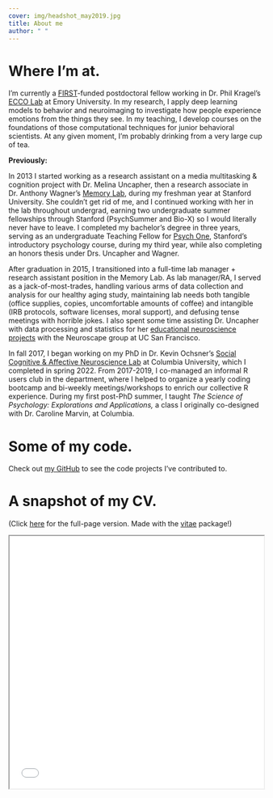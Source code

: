 ```yaml
---
cover: img/headshot_may2019.jpg
title: About me
author: " "
---
```


# Where I'm at.

I'm currently a [FIRST](https://med.emory.edu/education/postdoctoral-training/first/index.html)-funded postdoctoral fellow working in Dr. Phil Kragel's [ECCO Lab](https://www.ecco-lab.org) at Emory University. In my research, I apply deep learning models to behavior and neuroimaging to investigate how people experience emotions from the things they see. In my teaching, I develop courses on the foundations of those computational techniques for junior behavioral scientists. At any given moment, I'm probably drinking from a very large cup of tea.

**Previously:**

In 2013 I started working as a research assistant on a media multitasking & cognition project with Dr. Melina Uncapher, then a research associate in Dr. Anthony Wagner's [Memory Lab](https://memorylab.stanford.edu), during my freshman year at Stanford University. She couldn't get rid of me, and I continued working with her in the lab throughout undergrad, earning two undergraduate summer fellowships through Stanford (PsychSummer and Bio-X) so I would literally never have to leave. I completed my bachelor's degree in three years, serving as an undergraduate Teaching Fellow for [Psych One](http://psych-one.weebly.com), Stanford's introductory psychology course, during my third year, while also completing an honors thesis under Drs. Uncapher and Wagner.

After graduation in 2015, I transitioned into a full-time lab manager + research assistant position in the Memory Lab. As lab manager/RA, I served as a jack-of-most-trades, handling various arms of data collection and analysis for our healthy aging study, maintaining lab needs both tangible (office supplies, copies, uncomfortable amounts of coffee) and intangible (IRB protocols, software licenses, moral support), and defusing tense meetings with horrible jokes. I also spent some time assisting Dr. Uncapher with data processing and statistics for her [educational neuroscience projects](https://neuroscape.ucsf.edu/education/) with the Neuroscape group at UC San Francisco.

In fall 2017, I began working on my PhD in Dr. Kevin Ochsner's [Social Cognitive & Affective Neuroscience Lab](http://www.ochsnerscanlab.org) at Columbia University, which I completed in spring 2022. From 2017-2019, I co-managed an informal R users club in the department, where I helped to organize a yearly coding bootcamp and bi-weekly meetings/workshops to enrich our collective R experience. During my first post-PhD summer, I taught _The Science of Psychology: Explorations and Applications,_ a class I originally co-designed with Dr. Caroline Marvin, at Columbia.

# Some of my code.

Check out [my GitHub](https://github.com/monicathieu) to see the code projects I've contributed to.

# A snapshot of my CV.

(Click [here](/cv/) for the full-page version. Made with the [vitae](https://pkg.mitchelloharawild.com/vitae/index.html) package!)

<iframe src="/cv/index.html" width="100%" height="500px" title="Monica Thieu's CV"></iframe>


